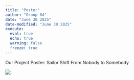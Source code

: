 ```yaml
---
title: "Poster"
author: "Group 04"
date: "June 30 2025"
date-modified: "June 30 2025"
execute: 
  eval: true
  echo: true
  warning: false
  freeze: true
---
```


Our Project Poster: Sailor Shift From Nobody to Somebody

![](images/POSTER.png){fig-align="center"}
